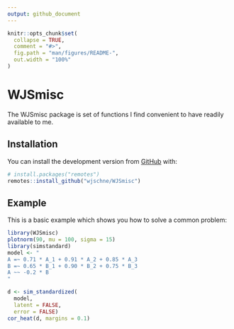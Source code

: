 ```yaml
---
output: github_document
---
```


<!-- README.md is generated from README.Rmd. Please edit that file -->

```r
knitr::opts_chunk$set(
  collapse = TRUE,
  comment = "#>",
  fig.path = "man/figures/README-",
  out.width = "100%"
)
```

# WJSmisc

<!-- badges: start -->
<!-- badges: end -->

The WJSmisc package is set of functions I find convenient to have readily available to me.

## Installation

You can install the development version from [GitHub](https://github.com/) with:

``` r
# install.packages("remotes")
remotes::install_github("wjschne/WJSmisc")
```
## Example

This is a basic example which shows you how to solve a common problem:

```r
library(WJSmisc)
plotnorm(90, mu = 100, sigma = 15)
library(simstandard)
model <- "
A =~ 0.71 * A_1 + 0.91 * A_2 + 0.85 * A_3
B =~ 0.65 * B_1 + 0.90 * B_2 + 0.75 * B_3
A ~~ -0.2 * B
"

d <- sim_standardized(
  model, 
  latent = FALSE, 
  error = FALSE)
cor_heat(d, margins = 0.1)
```


